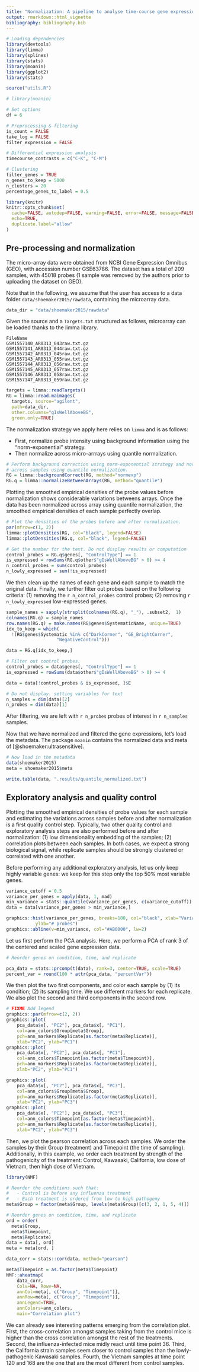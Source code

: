```yaml
---
title: "Normalization: A pipeline to analyse time-course gene expression data"
output: rmarkdown::html_vignette
bibliography: bibliography.bib
---
```


```r
# Loading dependencies
library(devtools)
library(limma)
library(splines)
library(stats)
library(moanin)
library(ggplot2)
library(stats)

source("utils.R")

# library(moanin)
```

```r
# Set options
df = 6

# Preprocessing & filtering
is_count = FALSE
take_log = FALSE    
filter_expression = FALSE

# Differential expression analysis
timecourse_contrasts = c("C-K", "C-M")

# Clustering
filter_genes = TRUE
n_genes_to_keep = 5000
n_clusters = 20
percentage_genes_to_label = 0.5
```

```r
library(knitr)
knitr::opts_chunk$set(
  cache=FALSE, autodep=FALSE, warning=FALSE, error=FALSE, message=FALSE,
  echo=TRUE,
  duplicate.label="allow"
)

```


## Pre-processing and normalization

The micro-array data were obtained from NCBI Gene Expression Omnibus (GEO),
with accession number GSE63786. The dataset has a total of 209 samples, with
45018 probes (1 sample was removed by the authors prior to uploading the
dataset on GEO).

Note that in the following, we assume that the user has access to a data
folder `data/shoemaker2015/rawdata`, containing the microarray data. 

```r
data_dir = "data/shoemaker2015/rawdata"
```

Given the source and a `Targets.txt` structured as follows, microarray can be loaded thanks to the limma library.

```
FileName
GSM1557140_AR0313_043raw.txt.gz
GSM1557141_AR0313_044raw.txt.gz
GSM1557142_AR0313_045raw.txt.gz
GSM1557143_AR0313_055raw.txt.gz
GSM1557144_AR0313_056raw.txt.gz
GSM1557145_AR0313_057raw.txt.gz
GSM1557146_AR0313_058raw.txt.gz
GSM1557147_AR0313_059raw.txt.gz
```

```r
targets = limma::readTargets()
RG = limma::read.maimages(
  targets, source="agilent",
  path=data_dir,
  other.columns="gIsWellAboveBG",
  green.only=TRUE)

```

The normalization strategy we apply here relies on `limma` and is as follows:

  - First, normalize probe intensity using background information using the
    "norm-exponential" strategy.
  - Then normalize across micro-arrrays using quantile normalization.



```r
# Perform background correction using norm-exponential strategy and normalize
# across samples using quantile normalization.
RG = limma::backgroundCorrect(RG, method="normexp")
RG.q = limma::normalizeBetweenArrays(RG, method="quantile")
```

Plotting the smoothed empirical densities of the probe values before
normalization shows considerable variations betweens arrays. Once the data has
been normalized across array using quantile normalization, the smoothed
empirical densities of each sample perfectly overlap.

```r
# Plot the densities of the probes before and after normalization.
par(mfrow=c(1, 2))
limma::plotDensities(RG, col="black", legend=FALSE)
limma::plotDensities(RG.q, col="black", legend=FALSE)
```


```r
# Get the number for the text. Do not display results or computation
control_probes = RG.q$genes[, "ControlType"] == 1
is_expressed = rowSums(RG.q$other$"gIsWellAboveBG" > 0) >= 4
n_control_probes = sum(control_probes)
n_lowly_expressed = sum(!is_expressed)
```

We then clean up the names of each gene and each sample to match the original
data. Finally, we further filter out probes based on the following criteria:
(1) removing the `r n_control_probes` control probes; (2) removing 
`r n_lowly_expressed` low-expressed genes. 

```r

sample_names = sapply(strsplit(colnames(RG.q), "_"), .subset2,  1)
colnames(RG.q) = sample_names
row.names(RG.q) = make.names(RG$genes$SystematicName, unique=TRUE)
idx_to_keep = which(
  !(RG$genes$Systematic %in% c("DarkCorner", "GE_BrightCorner",
			       "NegativeControl")))

data = RG.q[idx_to_keep,]

# Filter out control probes.
control_probes = data$genes[, "ControlType"] == 1
is_expressed = rowSums(data$other$"gIsWellAboveBG" > 0) >= 4

data = data[!control_probes & is_expressed, ]$E
```



```r
# Do not display. setting variables for text
n_samples = dim(data)[2]
n_probes = dim(data)[1]
```

After filtering, we are left with `r n_probes` probes of interest in 
`r n_samples` samples.


Now that we have normalized and filtered the gene expressions, let's load the
metadata. The package `moanin` contains the normalized data and meta of
[@shoemaker:ultrasensitive].

```r
# Now load in the metadata
data(shoemaker2015)
meta = shoemaker2015$meta
```

```r
write.table(data, ".results/quantile_normalized.txt")
```

## Exploratory analysis and quality control


Plotting the smoothed empirical densities of probe values for each sample and
estimating the variations across samples before and after normalization is a
first quality control step. Typically, two other quality control and
exploratory analysis steps are also performed before and after normalization:
(1) low dimensionality embedding of the samples; (2) correlation plots between
each samples. In both cases, we expect a strong biological signal, while
replicate samples should be strongly clustered or correlated with one another.


Before performing any additional exploratory analysis, let us only keep highly
variable genes: we keep for this step only the top 50% most variable genes.

```r
variance_cutoff = 0.5
variance_per_genes = apply(data, 1, mad)
min_variance = stats::quantile(variance_per_genes, c(variance_cutoff))
data = data[variance_per_genes > min_variance,]
```

```r
graphics::hist(variance_per_genes, breaks=100, col="black", xlab="Variance",
	       ylab="# probes")
graphics::abline(v=min_variance, col="#AB0000", lw=2)
```

Let us first perform the PCA analysis. Here, we perform a PCA of rank 3 of the
centered and scaled gene expression data. 

```r
# Reorder genes on condition, time, and replicate

pca_data = stats::prcomp(t(data), rank=3, center=TRUE, scale=TRUE) 
percent_var = round(100 * attr(pca_data, "percentVar"))
```

We then plot the two first components, and color each sample by (1) its
condition; (2) its sampling time. We use different markers for each replicate.
We also plot the second and third components in the second row.

```r
# FIXME Add legend
graphics::par(mfrow=c(2, 2))
graphics::plot(
    pca_data$x[, "PC2"], pca_data$x[, "PC1"],
    col=ann_colors$Group[meta$Group],
    pch=ann_markers$Replicate[as.factor(meta$Replicate)],
    xlab="PC2", ylab="PC1")
graphics::plot(
    pca_data$x[, "PC2"], pca_data$x[, "PC1"],
    col=ann_colors$Timepoint[as.factor(meta$Timepoint)],
    pch=ann_markers$Replicate[as.factor(meta$Replicate)],
    xlab="PC2", ylab="PC1")

graphics::plot(
    pca_data$x[, "PC2"], pca_data$x[, "PC3"],
    col=ann_colors$Group[meta$Group],
    pch=ann_markers$Replicate[as.factor(meta$Replicate)],
    xlab="PC2", ylab="PC3")
graphics::plot(
    pca_data$x[, "PC2"], pca_data$x[, "PC3"],
    col=ann_colors$Timepoint[as.factor(meta$Timepoint)],
    pch=ann_markers$Replicate[as.factor(meta$Replicate)],
    xlab="PC2", ylab="PC3")
```

Then, we plot the pearson correlation across each samples. We order the
samples by their Group (treatment) and Timepoint (the time of sampling).
Additionally, in this example, we order each treatment by strength of the
pathogenicity of the treatment: Control, Kawasaki, California, low dose of
Vietnam, then high dose of Vietnam.


```r
library(NMF)

# Reorder the conditions such that:
#	- Control is before any influenza treatment
#	- Each treatment is ordered from low to high pathogeny
meta$Group = factor(meta$Group, levels(meta$Group)[c(3, 2, 1, 5, 4)])

# Reorder genes on condition, time, and replicate
ord = order(
  meta$Group,
  meta$Timepoint,
  meta$Replicate)
data = data[, ord]
meta = meta[ord, ]

data_corr = stats::cor(data, method="pearson")

meta$Timepoint = as.factor(meta$Timepoint)
NMF::aheatmap(
    data_corr,
    Colv=NA, Rowv=NA,
    annCol=meta[, c("Group", "Timepoint")],
    annRow=meta[, c("Group", "Timepoint")],
    annLegend=TRUE, 
    annColors=ann_colors,
    main="Correlation plot")
```

We can already see interesting patterns emerging from the correlation plot.
First, the cross-correlation amongst samples taking from the control mice is
higher than the cross correlation amongst the rest of the treatments. Second,
the influenza-infected mice midly react until time point 36. Third, the
California strain samples seem closer to control samples than the
lowly-pathogenic Kawasaki samples. Fourth, the Vietnam samples at time point
120 and 168 are the one that are the most different from control samples.
